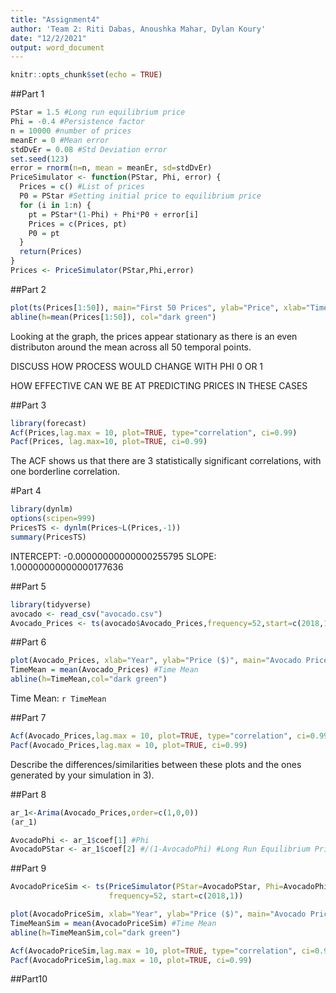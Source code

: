 ---
title: "Assignment4"
author: 'Team 2: Riti Dabas, Anoushka Mahar, Dylan Koury'
date: "12/2/2021"
output: word_document
---

```{r setup, include=FALSE}
knitr::opts_chunk$set(echo = TRUE)
```

##Part 1
```{r, echo=F}
PStar = 1.5 #Long run equilibrium price
Phi = -0.4 #Persistence factor
n = 10000 #number of prices
meanEr = 0 #Mean error
stdDvEr = 0.08 #Std Deviation error
set.seed(123)
error = rnorm(n=n, mean = meanEr, sd=stdDvEr)
PriceSimulator <- function(PStar, Phi, error) {
  Prices = c() #List of prices
  P0 = PStar #Setting initial price to equilibrium price
  for (i in 1:n) {
    pt = PStar*(1-Phi) + Phi*P0 + error[i]
    Prices = c(Prices, pt)
    P0 = pt
  }
  return(Prices)
}
Prices <- PriceSimulator(PStar,Phi,error)
```

##Part 2
```{r, echo=FALSE}
plot(ts(Prices[1:50]), main="First 50 Prices", ylab="Price", xlab="Time (unspecified)")
abline(h=mean(Prices[1:50]), col="dark green")
```
Looking at the graph, the prices appear stationary as there is an even distributon around the mean across all 50 temporal points.

DISCUSS HOW PROCESS WOULD CHANGE WITH PHI 0 OR 1

HOW EFFECTIVE CAN WE BE AT PREDICTING PRICES IN THESE CASES

##Part 3
```{r, echo=FALSE, warning=FALSE}
library(forecast)
Acf(Prices,lag.max = 10, plot=TRUE, type="correlation", ci=0.99)
Pacf(Prices, lag.max=10, plot=TRUE, ci=0.99)
```
The ACF shows us that there are 3 statistically significant correlations, with one borderline correlation.

#Part 4
```{r, echo=FALSE, warning=FALSE}
library(dynlm)
options(scipen=999)
PricesTS <- dynlm(Prices~L(Prices,-1))
summary(PricesTS)
```
INTERCEPT: -0.00000000000000255795 
SLOPE: 1.00000000000000177636 

##Part 5
```{r, echo=FALSE, warning=FALSE}
library(tidyverse)
avocado <- read_csv("avocado.csv")
Avocado_Prices <- ts(avocado$Avocado_Prices,frequency=52,start=c(2018,1))
```

##Part 6
```{r, echo=FALSE}
plot(Avocado_Prices, xlab="Year", ylab="Price ($)", main="Avocado Prices (2018-20)")
TimeMean = mean(Avocado_Prices) #Time Mean
abline(h=TimeMean,col="dark green")
```
Time Mean: `r TimeMean`

##Part 7
```{r, echo=FALSE}
Acf(Avocado_Prices,lag.max = 10, plot=TRUE, type="correlation", ci=0.99)
Pacf(Avocado_Prices,lag.max = 10, plot=TRUE, ci=0.99)
```

Describe the differences/similarities between these plots and the ones generated by your simulation in 3). 

##Part 8
```{r, echo=FALSE}

ar_1<-Arima(Avocado_Prices,order=c(1,0,0))
(ar_1)

AvocadoPhi <- ar_1$coef[1] #Phi
AvocadoPStar <- ar_1$coef[2] #/(1-AvocadoPhi) #Long Run Equilibrium Price
```


##Part 9
```{r, echo=FALSE}
AvocadoPriceSim <- ts(PriceSimulator(PStar=AvocadoPStar, Phi=AvocadoPhi, error=error),
                      frequency=52, start=c(2018,1))

plot(AvocadoPriceSim, xlab="Year", ylab="Price ($)", main="Avocado Prices (2018-20)")
TimeMeanSim = mean(AvocadoPriceSim) #Time Mean
abline(h=TimeMeanSim,col="dark green")

Acf(AvocadoPriceSim,lag.max = 10, plot=TRUE, type="correlation", ci=0.99)
Pacf(AvocadoPriceSim,lag.max = 10, plot=TRUE, ci=0.99)
```
##Part10






